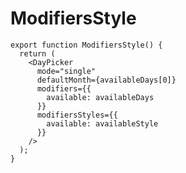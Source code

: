 
# ModifiersStyle



<ModifiersStyle />

```tsx
export function ModifiersStyle() {
  return (
    <DayPicker
      mode="single"
      defaultMonth={availableDays[0]}
      modifiers={{
        available: availableDays
      }}
      modifiersStyles={{
        available: availableStyle
      }}
    />
  );
}
```
